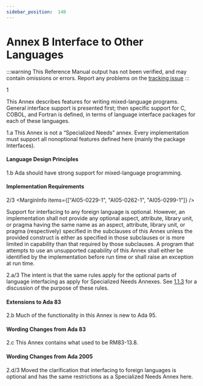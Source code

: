 ```yaml
---
sidebar_position:  140
---
```


# Annex B Interface to Other Languages

:::warning
This Reference Manual output has not been verified,
and may contain omissions or errors.
Report any problems on the [tracking issue](https://github.com/ada-lang-io/ada-lang-io/issues/20)
:::


<MarginText>1</MarginText>
<p>This Annex describes features for writing mixed-language programs. General interface support is presented first; then specific support for C, COBOL, and Fortran is defined, in terms of language interface packages for each of these languages. <br /></p>

<AnnotatedOnly>
<MarginText>1.a</MarginText>
<Admonition type="aarm" aarm="ramification">
<strong></strong>This Annex is not a &ldquo;Specialized Needs&rdquo; annex. Every implementation must support all nonoptional features defined here (mainly the package Interfaces). <br />
</Admonition>
</AnnotatedOnly>


#### Language Design Principles

<AnnotatedOnly>
<MarginText>1.b</MarginText>
<Admonition type="aarm" aarm="note">
Ada should have strong support for mixed-language programming. <br />
</Admonition>
</AnnotatedOnly>


#### Implementation Requirements

<MarginText>2/3</MarginText>
<MarginInfo items={["AI05-0229-1", "AI05-0262-1", "AI05-0299-1"]} />
<p>Support for interfacing to any foreign language is optional. However, an implementation shall not provide any optional aspect, attribute, library unit, or pragma having the same name as an aspect, attribute, library unit, or pragma (respectively) specified in the subclauses of this Annex unless the provided construct is either as specified in those subclauses or is more limited in capability than that required by those subclauses. A program that attempts to use an unsupported capability of this Annex shall either be identified by the implementation before run time or shall raise an exception at run time. <br /></p>

<AnnotatedOnly>
<MarginText>2.a/3</MarginText>
<Admonition type="aarm" aarm="discussion">
<strong></strong>The intent is that the same rules apply for the optional parts of language interfacing as apply for Specialized Needs Annexes. See <a href="../AA-1/AA-1.1#Subclause_1.1.3">1.1.3</a> for a discussion of the purpose of these rules. <br />
</Admonition>
</AnnotatedOnly>

<AnnotatedOnly>

#### Extensions to Ada 83

</AnnotatedOnly>
<AnnotatedOnly>
<MarginText>2.b</MarginText>
<Admonition type="aarm" aarm="note">
Much of the functionality in this Annex is new to Ada 95. <br />
</Admonition>
</AnnotatedOnly>

<AnnotatedOnly>

#### Wording Changes from Ada 83

</AnnotatedOnly>
<AnnotatedOnly>
<MarginText>2.c</MarginText>
<Admonition type="aarm" aarm="note">
This Annex contains what used to be RM83-13.8. <br />
</Admonition>
</AnnotatedOnly>

<AnnotatedOnly>

#### Wording Changes from Ada 2005

</AnnotatedOnly>
<AnnotatedOnly>
<MarginText>2.d/3</MarginText>
<MarginInfo items={["AI05-0262-1"]} />
<Admonition type="aarm" aarm="note">
Moved the clarification that interfacing to foreign languages is optional and has the same restrictions as a Specialized Needs Annex here. <br />
</Admonition>
</AnnotatedOnly>

